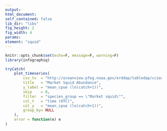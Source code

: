 ```yaml
---
output:
html_document:
self_contained: false
lib_dir: "libs"
fig_height: 2
fig_width: 4
params:
element: "squid"
---
```


```r
knitr::opts_chunk$set(echo=F, message=F, warning=F)
library(infographiq)
```

<base target="_parent">

```r
tryCatch(
    plot_timeseries(
        csv_tv  = "http://oceanview.pfeg.noaa.gov/erddap/tabledap/cciea_EI_FBC.csvp?time%2Cspecies_group%2Cmean_cpue%2CSeup%2CSelo&distinct()",
        title   = "Market Squid Abundance",
        y_label = "mean_cpue (ln(catch+1))",
        skip    = 0,
        filter  = "species_group == \"Market squid\"",
        col_t   = "time (UTC)",
        col_y   = "mean_cpue (ln(catch+1))",
        group_by= NULL
    ),
    error = function(e) e
)
```
